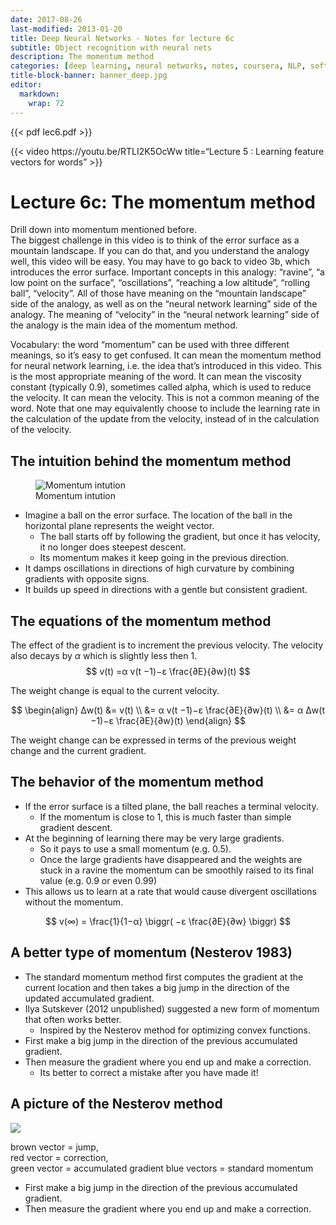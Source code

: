 ```yaml
---
date: 2017-08-26
last-modified: 2013-01-20
title: Deep Neural Networks - Notes for lecture 6c
subtitle: Object recognition with neural nets
description: The momentum method 
categories: [deep learning, neural networks, notes, coursera, NLP, softmax] 
title-block-banner: banner_deep.jpg
editor: 
  markdown: 
    wrap: 72
---
```


::: column-margin
{{< pdf lec6.pdf >}}
:::

::: column-margin
{{< video https://youtu.be/RTLI2K5OcWw  title="Lecture 5 : Learning feature vectors for words" >}}
:::

# Lecture 6c: The momentum method 

Drill down into momentum mentioned before.  
The biggest challenge in this video is to think of the error surface as a mountain landscape. If you can do that, and you understand the analogy well, this video will be easy. 
You may have to go back to video 3b, which introduces the error surface. 
Important concepts in this analogy: "ravine", "a low point on the surface", "oscillations", "reaching a low altitude", "rolling ball", "velocity". 
All of those have meaning on the "mountain landscape" side of the analogy, as well as on the "neural network learning" side of the analogy. 
The meaning of "velocity" in the "neural network learning" side of the analogy is the main idea of the momentum method. 

Vocabulary: the word "momentum" can be used with three different meanings, so it's easy to get confused. 
It can mean the momentum method for neural network learning, i.e. the idea that's introduced in this video. This is the most appropriate meaning of the word. 
It can mean the viscosity constant (typically 0.9), sometimes called alpha, which is used to reduce the velocity. 
It can mean the velocity. This is not a common meaning of the word. 
Note that one may equivalently choose to include the learning rate in the calculation of the update from the velocity, instead of in the calculation of the velocity.


## The intuition behind the momentum method 

::: column-margin
![Momentum intution](momentum_intution.png)
:::

- Imagine a ball on the error surface. The location of the ball in the horizontal plane represents the weight vector.
  - The ball starts off by following the gradient, but once it has velocity, it no longer does steepest descent.  
  - Its momentum makes it keep going in the previous direction. 
- It damps oscillations in directions of high curvature by combining gradients with opposite signs. 
- It builds up speed in directions with a gentle but consistent gradient. 

## The equations of the momentum method 

The	effect of the	gradient	is	to	increment	the	previous	velocity.	The	velocity	also	decays	by $\alpha$ which	is slightly	less then 1.
$$
v(t) =α v(t −1)−ε \frac{∂E}{∂w}(t)
$$

The weight change is equal to the current velocity.

$$
\begin{align}
Δw(t) &= v(t) \\
      &= α v(t −1)−ε \frac{∂E}{∂w}(t)  \\
      &= α Δw(t −1)−ε \frac{∂E}{∂w}(t)
\end{align}
$$


The weight change can be expressed in terms of the previous weight change and the current gradient. 


## The behavior of the momentum method 

- If the error surface is a tilted plane, the ball reaches a terminal velocity. 
  - If the momentum is close to 1, this is much faster than simple gradient descent. 
- At the beginning of learning there may be very large gradients.  
  - So it pays to use a small momentum (e.g. 0.5). 
  - Once the large gradients have disappeared and the weights are stuck in a ravine the momentum can be smoothly raised to its final value (e.g. 0.9 or even 0.99) 
- This allows us to learn at a rate that would cause divergent oscillations without the momentum. 

$$
v(∞) = \frac{1}{1−α} \biggr( −ε \frac{∂E}{∂w} \biggr)
$$

## A better type of momentum (Nesterov 1983) 

- The standard momentum method first computes the gradient at the current location and then takes a big jump in the direction of the updated accumulated gradient. 
- Ilya Sutskever (2012 unpublished)  suggested a new form of momentum that often works better.  
  - Inspired by the Nesterov method for optimizing convex functions.  
- First make a big jump in the direction of the previous accumulated gradient. 
- Then measure the gradient where you end up and make a correction. 
  - Its better to correct a mistake after you have made it! 

## A picture of the Nesterov method 

::: column-margin
![](nestov_method.png)
:::

brown vector = jump,       
red vector = correction,       
green vector = accumulated gradient 
blue vectors = standard momentum 

- First make a big jump in the direction of the previous accumulated gradient. 
- Then measure the gradient where you end up and make a correction. 


